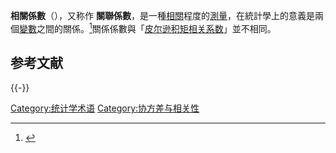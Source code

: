{{NoteTA
|G1=Math
|1=zh-hans:皮尔逊积矩相关系数;zh-hant:皮爾遜積動差相關係數
}}

'''相關係數'''（{{lang-en|correlation coefficient}}），又称作 '''關聯係數'''，是一種[[相關_(概率論)|相關]]程度的[[測量|測量]]，在統計學上的意義是兩個[[變數|變數]]之間的關係。<ref>{{cite web |url=http://www.ncme.org/ncme/NCME/Resource_Center/Glossary/NCME/Resource_Center/Glossary1.aspx?hkey=4bb87415-44dc-4088-9ed9-e8515326a061#anchorC |title=correlation coefficient |author=<!--Not stated--> |date= |website=NCME.org |publisher={{tsl|en|National Council on Measurement in Education||National Council on Measurement in Education}} |access-date=April 17, 2014 |quote=correlation coefficient: A statistic used to show how the scores from one measure relate to scores on a second measure for the same group of individuals. A high value (approaching +1.00) is a strong direct relationship, values near 0.50 are considered moderate and values below 0.30 are considered to show weak relationship.  A low negative value (approaching -1.00) is similarly a strong inverse relationship, and values near 0.00 indicate little, if any, relationship. |archive-url=https://web.archive.org/web/20170722194028/http://www.ncme.org/ncme/NCME/Resource_Center/Glossary/NCME/Resource_Center/Glossary1.aspx?hkey=4bb87415-44dc-4088-9ed9-e8515326a061#anchorC |archive-date=2017-07-22 |dead-url=yes }}</ref>關係係數與「[[皮尔逊积矩相关系数|皮尔逊积矩相关系数]]」並不相同。

== 参考文献 ==
{{Reflist}}

{{-}}
{{Statistics}}

[[Category:统计学术语|Category:统计学术语]]
[[Category:协方差与相关性|Category:协方差与相关性]]